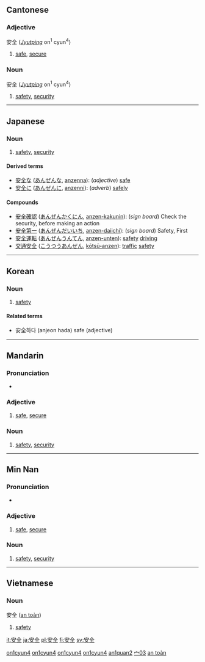 {{zh-hanzi|[[安]][[全]]}}
==Cantonese==
{{zh-hanzi|[[安]][[全]]}}

===Adjective===
安全 (''[[Jyutping]]'' on<sup>1</sup> cyun<sup>4</sup>)

# [[safe]], [[secure]]

===Noun===
安全 (''[[Jyutping]]'' on<sup>1</sup> cyun<sup>4</sup>)

# [[safety]], [[security]]

[[Category:yue-cn:Adjectives|on1cyun4]]
[[Category:yue-cn:Nouns|on1cyun4]]
[[Category:yue-hk:Adjectives|on1cyun4]]
[[Category:yue-hk:Nouns|on1cyun4]]

----

==Japanese==
{{ja-kanjitab|安|全}}
{{ja-see-also|安全な|安全に}}

===Noun===
{{ja-noun|k|hira=あんぜん|rom=anzen}}

# [[safety]], [[security]]

====Derived terms====
* [[安全な]] ([[あんぜんな]], [[anzenna]]): (''adjective'') [[safe]]
* [[安全に]] ([[あんぜんに]], [[anzenni]]): (''adverb'') [[safely]]

====Compounds====
* [[安全確認]] ([[あんぜんかくにん]], [[anzen-kakunin]]): (''sign board'') Check the security, before making an action
* [[安全第一]] ([[あんぜんだいいち]], [[anzen-daiichi]]): (''sign board'') Safety, First
* [[安全運転]] ([[あんぜんうんてん]], [[anzen-unten]]): [[safety]] [[driving]]
* [[交通安全]] ([[こうつうあんぜん]], [[kōtsū-anzen]]): [[traffic]] [[safety]]

----

==Korean==
{{ko-hanjatab|安|全}}

===Noun===
{{ko-noun|hj|hangeul=안전|rv=anjeon|hidx=ㅇㅏㄴㅈㅓㄴ}}

# [[safety]]

====Related terms====
* 安全하다 (anjeon hada) safe (adjective)

----

==Mandarin==
{{zh-hanzi|[[安]][[全]]}}

===Pronunciation===
* {{IPA|[an˥˥tɕʰyɛn˧˥]|lang=cmn}}

===Adjective===
{{cmn-adj|ts|pin=ānquán|pint=an1quan2|rs=宀03}}

# [[safe]], [[secure]]

===Noun===
{{cmn-noun|ts|pin=ānquán|pint=an1quan2|rs=宀03}}

# [[safety]], [[security]]

[[Category:zh-cn:Elementary Mandarin|an1quan2]]
[[Category:zh-tw:Elementary Mandarin|宀03]]

----

==Min Nan==
{{zh-hanzi|[[安]][[全]]}}

===Pronunciation===
* {{IPA|[an˧˧tsuan˧˥]|lang=nan}}

===Adjective===
{{nan-adj|ts|poj=an-chôan|pojt=an1choan5|rs=宀03}}

# [[safe]], [[secure]]

===Noun===
{{nan-noun|ts|poj=an-chôan|pojt=an1choan5|rs=宀03}}

# [[safety]], [[security]]

----

==Vietnamese==

===Noun===
安全 ([[an toàn]])

# [[safety]]

[[Category:Vietnamese nouns|an toàn]]

[[it:安全]]
[[ja:安全]]
[[pl:安全]]
[[fi:安全]]
[[sv:安全]]